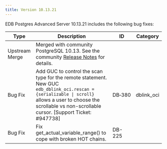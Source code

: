 ```yaml
---
title: Version 10.13.21
---
```


EDB Postgres Advanced Server 10.13.21 includes the following bug fixes:

| Type           | Description                                                                                                                                                                            | ID     | Category      | 
| -------------- | -------------------------------------------------------------------------------------------------------------------------------------------------------------------------------------- | ------ | ------------- |
| Upstream Merge | Merged with community PostgreSQL 10.13. See the community [Release Notes](https://www.postgresql.org/docs/10/release-10-13.html) for details.                                          |        |               |
| Bug&nbsp;Fix | Add GUC to control the scan type for the remote statement. New GUC `edb_dblink_oci.rescan = {serializable \| scroll}` allows a user to choose the scrollable vs non-scrollable cursor. [Support Ticket: #947738] | DB&#8209;380 | dblink_oci |
| Bug Fix | Fix get_actual_variable_range() to cope with broken HOT chains. | DB-225 | |

